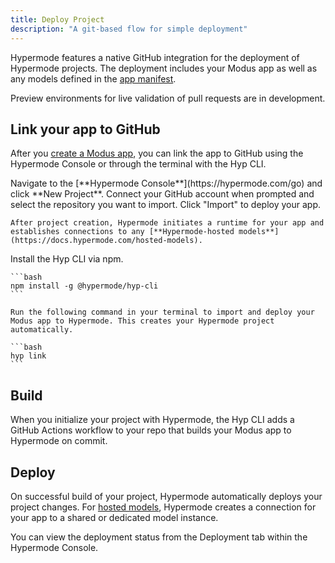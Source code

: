 ```yaml
---
title: Deploy Project
description: "A git-based flow for simple deployment"
---
```


Hypermode features a native GitHub integration for the deployment of Hypermode
projects. The deployment includes your Modus app as well as any models defined
in the [app manifest](/modus/app-manifest).

<Note>
  Preview environments for live validation of pull requests are in development.
</Note>

## Link your app to GitHub

After you [create a Modus app](/modus/quickstart#building-your-first-modus-app),
you can link the app to GitHub using the Hypermode Console or through the
terminal with the Hyp CLI.

<Tabs>
  <Tab title="Hypermode Console">
    Navigate to the [**Hypermode Console**](https://hypermode.com/go) and click **New Project**.
    Connect your GitHub account when prompted and select the repository you want to import.
    Click "Import" to deploy your app.

    After project creation, Hypermode initiates a runtime for your app and establishes connections to any [**Hypermode-hosted models**](https://docs.hypermode.com/hosted-models).

  </Tab>
  <Tab title="Hyp CLI">
    Install the Hyp CLI via npm.

    ```bash
    npm install -g @hypermode/hyp-cli
    ```

    Run the following command in your terminal to import and deploy your Modus app to Hypermode. This creates your Hypermode project automatically.

    ```bash
    hyp link
    ```

  </Tab>
</Tabs>

## Build

When you initialize your project with Hypermode, the Hyp CLI adds a GitHub
Actions workflow to your repo that builds your Modus app to Hypermode on commit.

## Deploy

On successful build of your project, Hypermode automatically deploys your
project changes. For [hosted models](/hosted-models), Hypermode creates a
connection for your app to a shared or dedicated model instance.

You can view the deployment status from the Deployment tab within the Hypermode
Console.
